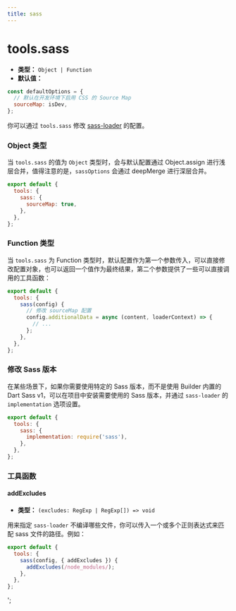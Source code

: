 ```yaml
---
title: sass
---
```


# tools.sass

- **类型：** `Object | Function`
- **默认值：**

```js
const defaultOptions = {
  // 默认在开发环境下启用 CSS 的 Source Map
  sourceMap: isDev,
};
```

你可以通过 `tools.sass` 修改 [sass-loader](https://github.com/webpack-contrib/sass-loader) 的配置。

### Object 类型

当 `tools.sass` 的值为 `Object` 类型时，会与默认配置通过 Object.assign 进行浅层合并，值得注意的是，`sassOptions` 会通过 deepMerge 进行深层合并。

```js
export default {
  tools: {
    sass: {
      sourceMap: true,
    },
  },
};
```

### Function 类型

当 `tools.sass` 为 Function 类型时，默认配置作为第一个参数传入，可以直接修改配置对象，也可以返回一个值作为最终结果，第二个参数提供了一些可以直接调用的工具函数：

```js
export default {
  tools: {
    sass(config) {
      // 修改 sourceMap 配置
      config.additionalData = async (content, loaderContext) => {
        // ...
      };
    },
  },
};
```

### 修改 Sass 版本

在某些场景下，如果你需要使用特定的 Sass 版本，而不是使用 Builder 内置的 Dart Sass v1，可以在项目中安装需要使用的 Sass 版本，并通过 `sass-loader` 的 `implementation` 选项设置。

```js
export default {
  tools: {
    sass: {
      implementation: require('sass'),
    },
  },
};
```

### 工具函数

#### addExcludes

- **类型：** `(excludes: RegExp | RegExp[]) => void`

用来指定 `sass-loader` 不编译哪些文件，你可以传入一个或多个正则表达式来匹配 sass 文件的路径。例如：

```js
export default {
  tools: {
    sass(config, { addExcludes }) {
      addExcludes(/node_modules/);
    },
  },
};
```
';
